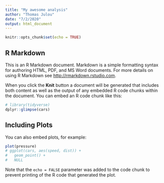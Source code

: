 ```yaml
---
title: "My awesome analysis"
author: "Thomas Julou"
date: "7/2/2020"
output: html_document
---
```


```r
knitr::opts_chunk$set(echo = TRUE)
```

## R Markdown

This is an R Markdown document. Markdown is a simple formatting syntax for authoring HTML, PDF, and MS Word documents. For more details on using R Markdown see <http://rmarkdown.rstudio.com>.

When you click the **Knit** button a document will be generated that includes both content as well as the output of any embedded R code chunks within the document. You can embed an R code chunk like this:

```r
# library(tidyverse)
dplyr::glimpse(cars)
```

## Including Plots

You can also embed plots, for example:

```r
plot(pressure)
# ggplot(cars, aes(speed, dist)) +
#   geom_point() +
#   NULL

```

Note that the `echo = FALSE` parameter was added to the code chunk to prevent printing of the R code that generated the plot.
